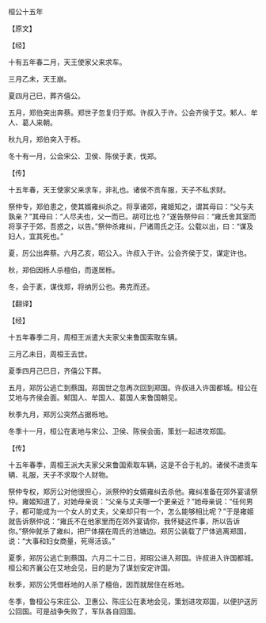 

桓公十五年

【原文】

【经】

十有五年春二月，天王使家父来求车。

三月乙未，天王崩。

夏四月己巳，葬齐僖公。

五月，郑伯突出奔蔡。郑世子忽复归于郑。许叔入于许。公会齐侯于艾。邾人、牟人、葛人来朝。

秋九月，郑伯突入于栎。

冬十有一月，公会宋公、卫侯、陈侯于袲，伐郑。

【传】

十五年春，天王使家父来求车，非礼也。诸侯不贡车服，天子不私求财。

祭仲专，郑伯患之，使其婿雍纠杀之。将享诸郊，雍姬知之，谓其母曰：“父与夫孰亲？”其母曰：“人尽夫也，父一而已。胡可比也？”遂告祭仲曰：“雍氏舍其室而将享子于郊，吾惑之，以告。”祭仲杀雍纠，尸诸周氏之汪。公载以出，曰：“谋及妇人，宜其死也。”

夏，厉公出奔蔡。六月乙亥，昭公入。许叔入于许。公会齐侯于艾，谋定许也。

秋，郑伯因栎人杀檀伯，而遂居栎。

冬，会于袲，谋伐郑，将纳厉公也。弗克而还。

【翻译】

【经】

十五年春季二月，周桓王派遣大夫家父来鲁国索取车辆。

三月乙未日，周桓王去世。

夏季四月己巳日，齐僖公下葬。

五月，郑厉公逃亡到蔡国。郑国世之忽再次回到郑国。许叔进入许国都城。桓公在艾地与齐侯会面。邾国人、牟国人、葛国人来鲁国朝见。

秋季九月，郑厉公突然占据栎地。

冬季十一月，桓公在袲地与宋公、卫侯、陈侯会面，策划一起进攻郑国。

【传】

十五年春季，周桓王派大夫家父来鲁国索取车辆，这是不合于礼的。诸侯不进贡车辆、礼服，天子不求取个人财物。

祭仲专权，郑厉公对他很担心，派祭仲的女婿雍纠去杀他。雍纠准备在郊外宴请祭仲。雍姬知道了，对她母亲说：“父亲与丈夫哪一个更亲近？”她母亲说：“任何男子，都可能成为一个女人的丈夫，父亲却只有一个，怎么能够相比呢？”于是雍姬就告诉祭仲说：“雍氏不在他家里而在郊外宴请你，我怀疑这件事，所以告诉你。”祭仲就杀了雍纠，把尸体摆在周氏的池塘边。郑厉公装载了尸体逃离郑国，说：“大事和妇女商量，死得活该。”

夏季，郑厉公逃亡到蔡国。六月二十二日，郑昭公进入郑国。许叔进入许国都城。桓公和齐襄公在艾地会见，目的是为了谋划安定许国。

秋季，郑厉公凭借栎地的人杀了檀伯，因而就居住在栎地。

冬季，鲁桓公与宋庄公、卫惠公、陈庄公在袲地会见，策划进攻郑国，以便护送厉公回国。可是战争失败了，军队各自回国。

